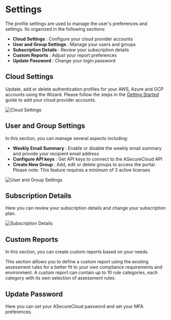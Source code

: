 # Settings

The profile settings are used to manage the user's preferences and settings. Its organized in the following sections:

- **Cloud Settings** : Configure your cloud provider accounts
- **User and Group Settings** : Manage your users and groups
- **Subscription Details** : Review your subscription details
- **Custom Reports** : Adjust your report preferences
- **Update Password** : Change your login password

## Cloud Settings

Update, add or delete authentication profiles for your AWS, Azure and GCP accounts using the Wizard.
Please follow the steps in the [Getting Started](/gettingStarted) guide to add your cloud provider accounts.

![Cloud Settings](/images/Wizards.png)

## User and Group Settings

In this section, you can manage several aspects including:

- **Weekly Email Summary** : Enable or disable the weekly email summary and provide your recipient email address
- **Configure API keys** : Get API keys to connect to the ASecureCloud API
- **Create New Group** : Add, edit or delete groups to access the portal. Please note: This feature requires a minimum of 3 active licenses

![User and Group Settings](/images/UserGroupSettings.png)

## Subscription Details

Here you can review your subscription details and change your subscription plan.


![Subscription Details](/images/SubscriptionDetails.png)

## Custom Reports

In this section, you can create custom reports based on your needs.

This section alllows you to define a custom report using the existing assessment rules for a better fit to your own compliance requirements and environment. 
A custom report can contain up to 10 rule categories, each category with its own selection of assessment rules.



## Update Password

Here you can set your ASecureCloud password and set your MFA preferences.

